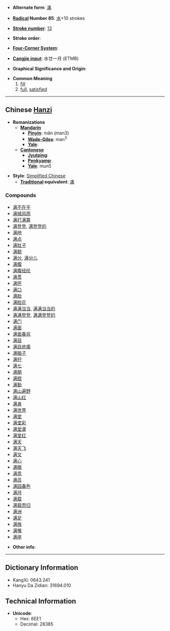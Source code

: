 * '''Alternate form''': [[滿]]

* '''[[Wiktionary:Chinese radical index| Radical]] Number 85''': [[Wiktionary:Chinese radical index 水|水]]+10 strokes

* '''[[Wiktionary:Chinese total strokes index|Stroke number]]''': [[Wiktionary:Chinese total strokes index 13|13]]

* '''Stroke order''': 

* '''[[Wiktionary:Chinese four corner index|Four-Corner System]]''': 

* '''[[Wiktionary:Chinese Cangjie index|Cangjie input]]''': 水廿一月 (ETMB)

* '''Graphical Significance and Origin''': 

* '''Common Meaning'''
*# [[fill]]
*# [[full]], [[satisfied]]

----

== Chinese [[Hanzi]] ==

* '''Romanizations'''
** '''[[Mandarin]]'''
*** '''[[Pinyin]]''': mǎn (man3)
*** '''[[Wade-Giles]]''': man<sup>3</sup>
*** '''[[Yale]]''': 
** '''[[Cantonese]]'''
*** '''[[Jyutping]]''':
*** '''[[Penkyamp]]''': 
*** '''[[Yale]]''': mun5

* '''Style''': [[Simplified Chinese]] 
** '''[[Traditional Chinese|Traditional]] equivalent''': [[滿]]

===Compounds===
*[[满不在乎]]
*[[满城风雨]]
*[[满打满算]]
*[[满登登]], [[满登登的]]
*[[满地]]
*[[满点]]
*[[满肚子]]
*[[满额]]
*[[满分]], [[满分儿]]
*[[满腹]]
*[[满腹经纶]]
*[[满贯]]
*[[满怀]]
*[[满口]]
*[[满脸]]
*[[满脸花]]
*[[满满当当]], [[满满当当的]]
*[[满满登登]], [[满满登登的]]
*[[满门]]
*[[满面]]
*[[满面春风]]
*[[满目]]
*[[满目疮痍]]
*[[满脑子]]
*[[满拧]]
*[[满七]]
*[[满期]]
*[[满腔]]
*[[满勤]]
*[[满山遍野]]
*[[满山红]]
*[[满身]]
*[[满世界]]
*[[满堂]]
*[[满堂彩]]
*[[满堂灌]]
*[[满堂红]]
*[[满天]]
*[[满天飞]]
*[[满文]]
*[[满心]]
*[[满眼]]
*[[满意]]
*[[满员]]
*[[满园春色]]
*[[满月]]
*[[满载]]
*[[满载而归]]
*[[满洲]]
*[[满足]]
*[[满族]]
*[[满嘴]]
*[[满座]]

* '''Other info''': 

----

== Dictionary Information ==

* KangXi: 0643.241
* Hanyu Da Zidian: 31694.010

== Technical Information ==

* '''Unicode''':
** Hex: 6EE1
** Decimal: 28385